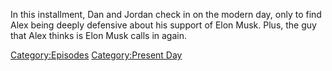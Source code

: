 {{DEFAULTSORT:
    #_EPISODE_0904:February 23, 2024
}}{{Episode
    | title           = February 23, 2024
    | caption         = Listen to this episode on [https://knowledgefight.libsyn.com/904-february-23-2024 Libsyn], Read the [[Transcript/904: February 23, 2024|Unofficial Transcript]], View discussion on [https://reddit.com/1b1zxlh Reddit]
    | episodeNumber   = 904
    | length          = 01:08:48
    | airDate         = February 28, 2024
    | coverageDate    = February 23, 2024
    | episodeType     = [[:Category:Present Day|Present Day]]
    | appearance      = [[George Soros]], [[Mark Zuckerberg]]
    | previousEpisode = [[903: April 7, 2004]]
    | nextEpisode     = [[905: February 26, 2024]]
}}

{{Stub}}

In this installment, Dan and Jordan check in on the modern day, only to find Alex being deeply defensive about his support of Elon Musk.  Plus, the guy that Alex thinks is Elon Musk calls in again.

[[Category:Episodes]]
[[Category:Present Day]]
